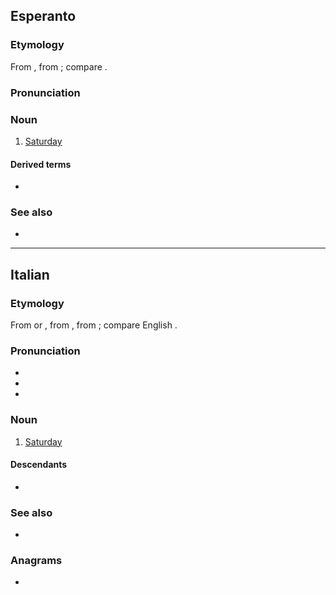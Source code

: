 {{also|Sabato}}
==Esperanto==

===Etymology===
From {{der|eo|grc|σάββατον|t=Sabbath}}, from {{der|eo|hbo|שבת|tr=shabbat|t=Sabbath}}; compare {{cog|en|Sabbath}}.

===Pronunciation===
{{eo-IPA|a=Eo-sabato.ogg}}

===Noun===
{{head|eo|noun|accusative singular|sabaton|plural|sabatoj|accusative plural|sabatojn}}

# [[Saturday]]
#: {{ux|eo|Hodiaŭ estas '''sabato''', kaj morgaŭ estos dimanĉo.|Today is Saturday, and tomorrow will be Sunday.}}

====Derived terms====
* {{l|eo|sabate}}

===See also===
* {{list:days of the week/eo}}

{{eo BRO|5}}
{{eo GCSE|0}}
{{Universala Vortaro}}

----

==Italian==

===Etymology===
From {{inh|it|la|-}} or {{der|it|EL.|sabbatum}}, from {{der|it|grc|σάββατον}}, from {{der|it|he|שבת|tr=shabbat||Sabbath}}; compare English {{m|en|Sabbath}}.

===Pronunciation===
* {{IPA|/ˈsabato/|[ˈsäː.bä.t̪o]|lang=it}}
* {{audio|It-sabato.ogg|audio|lang=it}}
* {{hyphenation|sà|ba|to|lang=it}}

===Noun===
{{it-noun|m}}

# [[Saturday]]

====Descendants====
* {{desc|bor=1|th|สะบาโต}}

===See also===
* {{list:days of the week/it}}

===Anagrams===
* {{anagrams|it|basato|sabota}}